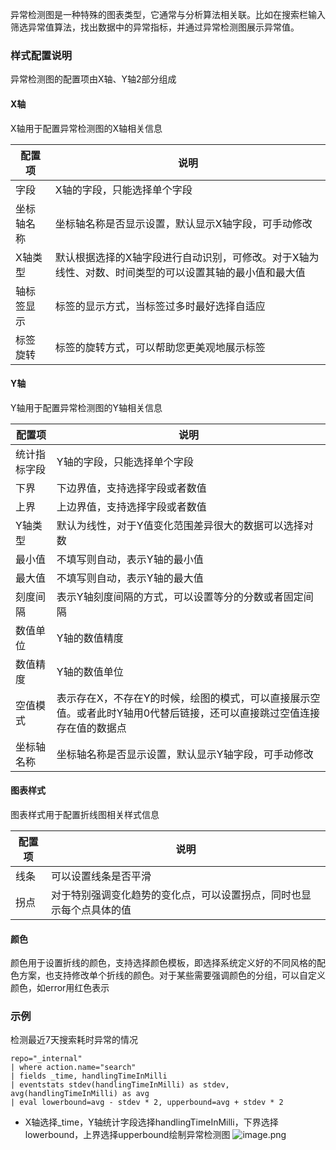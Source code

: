 异常检测图是一种特殊的图表类型，它通常与分析算法相关联。比如在搜索栏输入筛选异常值算法，找出数据中的异常指标，并通过异常检测图展示异常值。


### **样式配置说明**
异常检测图的配置项由X轴、Y轴2部分组成

#### **X轴**
X轴用于配置异常检测图的X轴相关信息

|配置项|说明|
|-|-|
|字段|X轴的字段，只能选择单个字段|
|坐标轴名称|坐标轴名称是否显示设置，默认显示X轴字段，可手动修改|
|X轴类型|默认根据选择的X轴字段进行自动识别，可修改。对于X轴为线性、对数、时间类型的可以设置其轴的最小值和最大值|
|轴标签显示|标签的显示方式，当标签过多时最好选择自适应|
|标签旋转|标签的旋转方式，可以帮助您更美观地展示标签|


#### **Y轴**
Y轴用于配置异常检测图的Y轴相关信息

|配置项|说明|
|-|-|
|统计指标字段|Y轴的字段，只能选择单个字段|
|下界|下边界值，支持选择字段或者数值|
|上界|上边界值，支持选择字段或者数值|
|Y轴类型|默认为线性，对于Y值变化范围差异很大的数据可以选择对数|
|最小值|不填写则自动，表示Y轴的最小值|
|最大值|不填写则自动，表示Y轴的最大值|
|刻度间隔|表示Y轴刻度间隔的方式，可以设置等分的分数或者固定间隔|
|数值单位|Y轴的数值精度|
|数值精度|Y轴的数值单位|
|空值模式|表示存在X，不存在Y的时候，绘图的模式，可以直接展示空值。或者此时Y轴用0代替后链接，还可以直接跳过空值连接存在值的数据点|
|坐标轴名称|坐标轴名称是否显示设置，默认显示Y轴字段，可手动修改|


#### **图表样式**
图表样式用于配置折线图相关样式信息

|配置项|说明|
|-|-|
|线条|可以设置线条是否平滑|
|拐点|对于特别强调变化趋势的变化点，可以设置拐点，同时也显示每个点具体的值|

#### **颜色**
颜色用于设置折线的颜色，支持选择颜色模板，即选择系统定义好的不同风格的配色方案，也支持修改单个折线的颜色。对于某些需要强调颜色的分组，可以自定义颜色，如error用红色表示



### **示例**

检测最近7天搜索耗时异常的情况
```
repo="_internal"
| where action.name="search"
| fields _time, handlingTimeInMilli
| eventstats stdev(handlingTimeInMilli) as stdev, avg(handlingTimeInMilli) as avg
| eval lowerbound=avg - stdev * 2, upperbound=avg + stdev * 2
```
- X轴选择_time，Y轴统计字段选择handlingTimeInMilli，下界选择lowerbound，上界选择upperbound绘制异常检测图
![image.png](https://dn-odum9helk.qbox.me/Fru89FBV6Fu6Fb6OfP9HKsoVZoh0)

